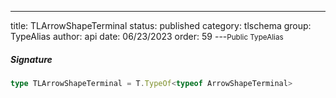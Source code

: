 ---
title: TLArrowShapeTerminal
status: published
category: tlschema
group: TypeAlias
author: api
date: 06/23/2023
order: 59
---<Small>Public TypeAlias</Small>




##### Signature


```ts
type TLArrowShapeTerminal = T.TypeOf<typeof ArrowShapeTerminal>
```

